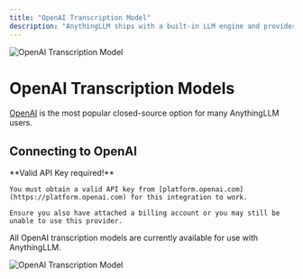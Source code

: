 ```yaml
---
title: "OpenAI Transcription Model"
description: "AnythingLLM ships with a built-in LLM engine and provider that enables you to download popular and highly-rated LLMs like LLama-3, Phi-3 and more that can run locally on your CPU and GPU."
---
```



<Image
  src="/images/anythingllm-setup/transcription-model-configuration/cloud/openai/thumbnail.png" 
  height={1080} 
  width={1920} 
  quality={100}
  alt="OpenAI Transcription Model"
/>


# OpenAI Transcription Models

[OpenAI](https://OpenAI.com) is the most popular closed-source option for many AnythingLLM users. 


## Connecting to OpenAI

<Callout type="info" emoji="️💡">
  **Valid API Key required!**

    You must obtain a valid API key from [platform.openai.com](https://platform.openai.com) for this integration to work. 
    
    Ensure you also have attached a billing account or you may still be unable to use this provider.
</Callout>

All OpenAI transcription models are currently available for use with AnythingLLM.

<Image
  src="/images/anythingllm-setup/transcription-model-configuration/cloud/openai/openai-transcription.png" 
  height={1080} 
  width={1920} 
  quality={100}
  alt="OpenAI Transcription Model"
/>